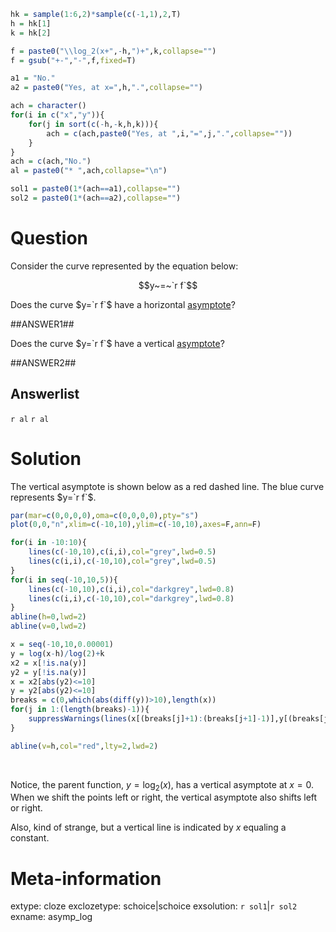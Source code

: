 ```r

hk = sample(1:6,2)*sample(c(-1,1),2,T)
h = hk[1]
k = hk[2]

f = paste0("\\log_2(x+",-h,")+",k,collapse="")
f = gsub("+-","-",f,fixed=T)

a1 = "No."
a2 = paste0("Yes, at x=",h,".",collapse="")

ach = character()
for(i in c("x","y")){
    for(j in sort(c(-h,-k,h,k))){
        ach = c(ach,paste0("Yes, at ",i,"=",j,".",collapse=""))
    }
}
ach = c(ach,"No.")
al = paste0("* ",ach,collapse="\n")

sol1 = paste0(1*(ach==a1),collapse="")
sol2 = paste0(1*(ach==a2),collapse="")

```

Question
========

Consider the curve represented by the equation below:

$$y~=~`r f`$$

Does the curve $y=`r f`$ have a horizontal [asymptote](https://en.wikipedia.org/wiki/Asymptote)?

##ANSWER1##

Does the curve $y=`r f`$ have a vertical [asymptote](https://en.wikipedia.org/wiki/Asymptote)?

##ANSWER2##

Answerlist
--------

`r al`
`r al`

Solution
========

The vertical asymptote is shown below as a red dashed line. The blue curve represents $y=`r f`$.

```r
par(mar=c(0,0,0,0),oma=c(0,0,0,0),pty="s")
plot(0,0,"n",xlim=c(-10,10),ylim=c(-10,10),axes=F,ann=F)

for(i in -10:10){
    lines(c(-10,10),c(i,i),col="grey",lwd=0.5)
    lines(c(i,i),c(-10,10),col="grey",lwd=0.5)
}
for(i in seq(-10,10,5)){
    lines(c(-10,10),c(i,i),col="darkgrey",lwd=0.8)
    lines(c(i,i),c(-10,10),col="darkgrey",lwd=0.8)
}
abline(h=0,lwd=2)
abline(v=0,lwd=2)

x = seq(-10,10,0.00001)
y = log(x-h)/log(2)+k
x2 = x[!is.na(y)]
y2 = y[!is.na(y)]
x = x2[abs(y2)<=10]
y = y2[abs(y2)<=10]
breaks = c(0,which(abs(diff(y))>10),length(x))
for(j in 1:(length(breaks)-1)){
    suppressWarnings(lines(x[(breaks[j]+1):(breaks[j+1]-1)],y[(breaks[j]+1):(breaks[j+1]-1)],type="l",lwd=4,col="blue"))
}

abline(v=h,col="red",lty=2,lwd=2)

```
\

Notice, the parent function, $y=\log_2(x)$, has a vertical asymptote at $x=0$. When we shift the points left or right, the vertical asymptote also shifts left or right.

Also, kind of strange, but a vertical line is indicated by $x$ equaling a constant.


Meta-information
============
extype: cloze
exclozetype: schoice|schoice
exsolution: `r sol1`|`r sol2`
exname: asymp_log